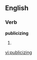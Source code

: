 
==English==

===Verb===
'''publicizing'''

# {{present participle of|[[publicize]]}}

[[vi:publicizing]]